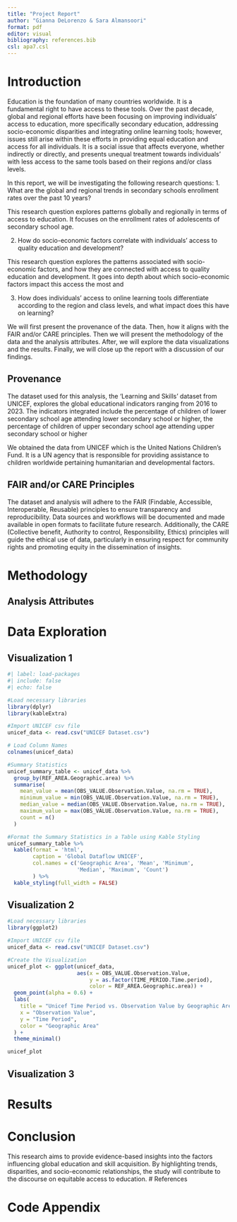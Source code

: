 ```yaml
---
title: "Project Report"
author: "Gianna DeLorenzo & Sara Almansoori"
format: pdf
editor: visual
bibliography: references.bib  
csl: apa7.csl  
---
```


# Introduction

Education is the foundation of many countries worldwide. It is a fundamental right to have access to these tools. 
Over the past decade, global and regional efforts have been focusing on improving individuals' access to education, 
more specifically secondary education, addressing socio-economic disparities and integrating online learning tools; 
however, issues still arise within these efforts in providing equal education and access for all individuals. It is a 
social issue that affects everyone, whether indirectly or directly, and presents unequal treatment towards individuals' 
with less access to the same tools based on their regions and/or class levels. 

In this report, we will be investigating the following research questions: 
1. What are the global and regional trends in secondary schools enrollment rates over the past 10 years? 

This research question explores patterns globally and regionally in terms of access to education. It focuses on the 
enrollment rates of adolescents of secondary school age. 

2. How do socio-economic factors correlate with individuals' access to quality education and development? 

This research question explores the patterns associated with socio-economic factors, and how they are connected with 
access to quality education and development. It goes into depth about which socio-economic factors impact this access 
the most and 

3. How does individuals' access to online learning tools differentiate according to the region and class levels, and what impact does this 
have on learning? 

We will first present the provenance of the data. Then, how it aligns with the FAIR and/or CARE principles. Then we will present 
the methodology of the data and the analysis attributes. After, we will explore the data visualizations and the results. Finally, 
we will close up the report with a discussion of our findings.

## Provenance

The dataset used for this analysis, the 'Learning and Skills' dataset from UNICEF, explores the global educational indicators ranging 
from 2016 to 2023. The indicators integrated include the percentage of children of lower secondary school age attending lower secondary 
school or higher, the percentage of children of upper secondary school age attending upper secondary school or higher

We obtained the data from UNICEF which is the United Nations Children's Fund. It is a UN agency that is responsible for providing 
assistance to children worldwide pertaining humanitarian and developmental factors.

## FAIR and/or CARE Principles
The dataset and analysis will adhere to the FAIR (Findable, Accessible, Interoperable, Reusable) principles to ensure transparency and reproducibility. Data sources and workflows will be documented and made available in open formats to facilitate future research. Additionally, the CARE (Collective benefit, Authority to control, Responsibility, Ethics) principles will guide the ethical use of data, particularly in ensuring respect for community rights and promoting equity in the dissemination of insights.

# Methodology

## Analysis Attributes

# Data Exploration

## Visualization 1

```r
#| label: load-packages
#| include: false
#| echo: false

#Load necessary libraries
library(dplyr)
library(kableExtra)

#Import UNICEF csv file
unicef_data <- read.csv("UNICEF Dataset.csv")

# Load Column Names
colnames(unicef_data)

#Summary Statistics
unicef_summary_table <- unicef_data %>%
  group_by(REF_AREA.Geographic.area) %>%
  summarise(
    mean_value = mean(OBS_VALUE.Observation.Value, na.rm = TRUE),
    minimum_value = min(OBS_VALUE.Observation.Value, na.rm = TRUE),
    median_value = median(OBS_VALUE.Observation.Value, na.rm = TRUE),
    maximum_value = max(OBS_VALUE.Observation.Value, na.rm = TRUE),
    count = n()
  )

#Format the Summary Statistics in a Table using Kable Styling
unicef_summary_table %>%
  kable(format = 'html',
        caption = 'Global Dataflow UNICEF',
        col.names = c('Geographic Area', 'Mean', 'Minimum', 
                      'Median', 'Maximum', 'Count')
        ) %>%
  kable_styling(full_width = FALSE)

```

## Visualization 2

```r

#Load necessary libraries
library(ggplot2)

#Import UNICEF csv file
unicef_data <- read.csv("UNICEF Dataset.csv")

#Create the Visualization
unicef_plot <- ggplot(unicef_data,
                      aes(x = OBS_VALUE.Observation.Value, 
                          y = as.factor(TIME_PERIOD.Time.period),
                          color = REF_AREA.Geographic.area)) +
  geom_point(alpha = 0.6) +
  labs(
    title = "Unicef Time Period vs. Observation Value by Geographic Area",
    x = "Observation Value",
    y = "Time Period",
    color = "Geographic Area"
  ) +
  theme_minimal()

unicef_plot

```

## Visualization 3

# Results

# Conclusion 
This research aims to provide evidence-based insights into the factors influencing global education and skill acquisition. By highlighting trends, disparities, and socio-economic relationships, the study will contribute to the discourse on equitable access to education.
# References

# Code Appendix

```r

```

